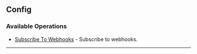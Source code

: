 
## Config

### Available Operations

* [Subscribe To Webhooks](/curl/config/subscribe_to_webhooks) - Subscribe to webhooks.

---
<SubscribeToWebhooks />
